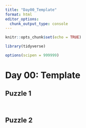 ```yaml
---
title: "Day00_Template"
format: html
editor_options: 
  chunk_output_type: console
---
```



```r
knitr::opts_chunk$set(echo = TRUE)

library(tidyverse)

options(scipen = 999999)
```

# Day 00: Template

## Puzzle 1

```r
```

```r
```


## Puzzle 2

```r
```

